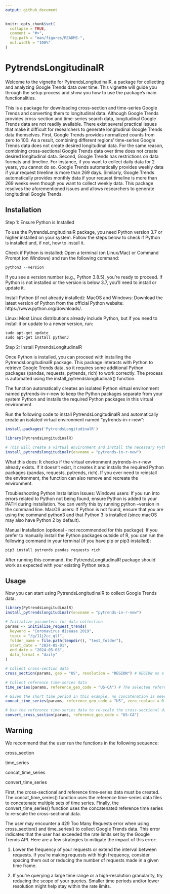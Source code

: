```yaml
---
output: github_document
---
```


<!-- README.md is generated from README.Rmd. Please edit that file -->

```r
knitr::opts_chunk$set(
  collapse = TRUE,
  comment = "#>",
  fig.path = "man/figures/README-",
  out.width = "100%"
)
```

# PytrendsLongitudinalR

<!-- badges: start -->
<!-- badges: end -->

Welcome to the vignette for PytrendsLongitudinalR, a package for collecting and analyzing Google Trends data over time. This vignette will guide you through the setup process and show you how to use the package's main functionalities.

This is a package for downloading cross-section and time-series Google Trends and converting them to longitudinal data.
Although Google Trends provides cross-section and time-series search data, longitudinal Google Trends data are not readily available. There exist several practical issues that make it difficult for researchers to generate longitudinal Google Trends data themselves. First, Google Trends provides normalized counts from zero to 100. As a result, combining different regions' time-series Google Trends data does not create desired longitudinal data. For the same reason, combining cross-sectional Google Trends data over time does not create desired longitudinal data. Second, Google Trends has restrictions on data formats and timeline. For instance, if you want to collect daily data for 2 years, you cannot do so. Google Trends automatically provides weekly data if your request timeline is more than 269 days. Similarly, Google Trends automatically provides monthly data if your request timeline is more than 269 weeks even though you want to collect weekly data.
This package resolves the aforementioned issues and allows researchers to generate longitudinal Google Trends.

## Installation

Step 1: Ensure Python is Installed

To use the PytrendsLongitudinalR package, you need Python version 3.7 or higher installed on your system. Follow the steps below to check if Python is installed and, if not, how to install it.

Check if Python is installed:
Open a terminal (on Linux/Mac) or Command Prompt (on Windows) and run the following command:

```r

python3 --version

```

If you see a version number (e.g., Python 3.8.5), you’re ready to proceed.
If Python is not installed or the version is below 3.7, you’ll need to install or update it.

Install Python (if not already installed):
MacOS and Windows: Download the latest version of Python from the official Python website: https://www.python.org/downloads/. 

Linux: Most Linux distributions already include Python, but if you need to install it or update to a newer version, run:
```r

sudo apt-get update
sudo apt-get install python3

```

Step 2: Install PytrendsLongitudinalR

Once Python is installed, you can proceed with installing the PytrendsLongitudinalR package. This package interacts with Python to retrieve Google Trends data, so it requires some additional Python packages (pandas, requests, pytrends, rich)  to work correctly. The process is automated using the install_pytrendslongitudinalr() function.

The function automatically creates an isolated Python virtual environment named pytrends-in-r-new to keep the Python packages separate from your system Python and installs the required Python packages in this virtual environment.

Run the following code to install PytrendsLongitudinalR and automatically create an isolated virtual environment named “pytrends-in-r-new”:
```r

install.packages('PytrendsLongitudinalR')

library(PytrendsLongitudinalR)

# This will create a virtual environment and install the necessary Python packages in the virtual environment
install_pytrendslongitudinalr(envname = "pytrends-in-r-new")

```


What this does:
It checks if the virtual environment pytrends-in-r-new already exists.
If it doesn’t exist, it creates it and installs the required Python packages (pandas, requests, pytrends, rich).
If you ever need to reinstall the environment, the function can also remove and recreate the environment.

Troubleshooting Python Installation Issues:
Windows users: If you run into errors related to Python not being found, ensure Python is added to your PATH during installation. You can verify this by running python --version in the command line.
MacOS users: If Python is not found, ensure that you are using the command python3 and that Python 3 is installed (since macOS may also have Python 2 by default).


Manual Installation (optional - not recommended for this package): If you prefer to manually install the Python packages outside of R, you can run the following command in your terminal (if you have pip or pip3 installed):
```r

pip3 install pytrends pandas requests rich

```


After running this command, the PytrendsLongitudinalR package should work as expected with your existing Python setup.


## Usage

Now you can start using PytrendsLongitudinalR to collect Google Trends data.
```r
library(PytrendsLongitudinalR)
install_pytrendslongitudinalr(envname = "pytrends-in-r-new")

# Initialize parameters for data collection
params <- initialize_request_trends(
  keyword = "Coronavirus disease 2019",
  topic = "/g/11j2cc_qll",
  folder_name = file.path(tempdir(), "test_folder"),
  start_date = "2024-05-01",
  end_date = "2024-05-03",
  data_format = "daily"
)

# Collect cross-section data
cross_section(params, geo = "US", resolution = "REGION") # REGION as a resolution is a sub-region of US in this example, and it indicates US states.

# Collect reference time-series data
time_series(params, reference_geo_code = "US-CA") # The selected reference is California and its Google Trends Geo is 'US-CA'.

# Given the short time period in this example, no concatenation is needed.
concat_time_series(params, reference_geo_code = "US", zero_replace = 0.1) # Error occurs because given period is less than 269 days, concatenation is unnecessary. You can move to convert_cross_section() without any problems.

# Use the reference time-series data to re-scale the cross-sectional data. 
convert_cross_section(params, reference_geo_code = "US-CA")
```

## Warning
We recommend that the user run the functions in the following sequence:

cross_section

time_series

concat_time_series

convert_time_series

First, the cross-sectional and reference time-series data must be created. The concat_time_series() function uses the reference time-series data files to concatenate multiple sets of time series. Finally, the convert_time_series() function uses the concatenated reference time series to re-scale the cross-sectional data. 

The user may encounter a 429 Too Many Requests error when using cross_section() and time_series() to collect Google Trends data. This error indicates that the user has exceeded the rate limits set by the Google Trends API.
Here are a few strategies to mitigate the impact of this error:

1) Lower the frequency of your requests or extend the interval between requests. If you're making requests with high frequency, consider spacing them out or reducing the number of requests made in a given time frame.

2) If you're querying a large time range or a high-resolution granularity, try reducing the scope of your queries. Smaller time periods and/or lower resolution might help stay within the rate limits.


